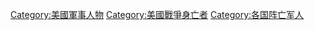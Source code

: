 [[Category:美國軍事人物|Category:美國軍事人物]]
[[Category:美國戰爭身亡者|Category:美國戰爭身亡者]]
[[Category:各国阵亡军人|Category:各国阵亡军人]]